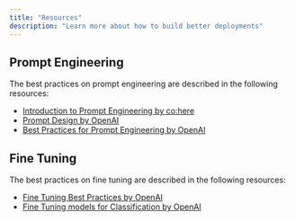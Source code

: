 ```yaml
---
title: "Resources"
description: "Learn more about how to build better deployments"
---
```


## Prompt Engineering

The best practices on prompt engineering are described in the following resources:

* [Introduction to Prompt Engineering by co:here](https://docs.cohere.ai/docs/prompt-engineering)
* [Prompt Design by OpenAI](https://platform.openai.com/docs/guides/completion/prompt-design)
* [Best Practices for Prompt Engineering by OpenAI](https://help.openai.com/en/articles/6654000-best-practices-for-prompt-engineering-with-openai-api)

## Fine Tuning

The best practices on fine tuning are described in the following resources:

* [Fine Tuning Best Practices by OpenAI](https://platform.openai.com/docs/guides/fine-tuning/general-best-practices)
* [Fine Tuning models for Classification by OpenAI](https://docs.google.com/document/d/1rqj7dkuvl7Byd5KQPUJRxc19BJt8wo0yHNwK84KfU3Q/edit)
